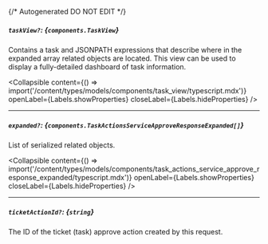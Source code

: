 {/* Autogenerated DO NOT EDIT  */}

##### `taskView?`: *{`components.TaskView`}*
Contains a task and JSONPATH expressions that describe where in the expanded array related objects are located. This view can be used to display a fully\-detailed dashboard of task information.

<Collapsible content={() => import('/content/types/models/components/task_view/typescript.mdx')} openLabel={Labels.showProperties} closeLabel={Labels.hideProperties} />


---
##### `expanded?`: *{`components.TaskActionsServiceApproveResponseExpanded[]`}*
List of serialized related objects.

<Collapsible content={() => import('/content/types/models/components/task_actions_service_approve_response_expanded/typescript.mdx')} openLabel={Labels.showProperties} closeLabel={Labels.hideProperties} />


---
##### `ticketActionId?`: *{`string`}*
The ID of the ticket (task) approve action created by this request.



